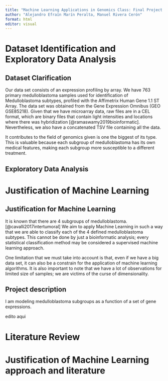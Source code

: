 ```yaml
---
title: "Machine Learning Applications in Genomics Class: Final Project Guide and Questionnaire"
author: "Alejandro Efraín Marín Peralta, Manuel Rivera Cerón"
format: html
editor: visual
---
```


# Dataset Identification and Exploratory Data Analysis

## Dataset Clarification

Our data set consists of an expression profiling by array. We have 763 primary medulloblastoma samples used for identification of Medulloblastoma subtypes, profiled with the Affimetrix Human Gene 1.1 ST Array. The data set was obtained from the Gene Expression Omnibus (GEO GSE85218). Given that we have microarray data, raw files are in a CEL format, which are binary files that contain light intensities and locations where there was hybridization [@ramaswamy2019bioinformatic]. Nevertheless, we also have a concatenated TSV file containing all the data.

It contributes to the field of genomics given is one the biggest of its type. This is valuable because each subgroup of medulloblastoma has its own medical features, making each subgroup more susceptible to a different treatment.

## Exploratory Data Analysis

# Justification of Machine Learning

## Justification for Machine Learning

It is known that there are 4 subgroups of medulloblastoma. [@cavalli2017intertumoral] We aim to apply Machine Learning in such a way that we are able to classify each of the 4 defined medulloblastoma subtypes. This cannot be done by just a bioinformatic analysis; every statistical classification method may be considered a supervised machine learning approach.

One limitation that we must take into account is that, even if we have a big data set, it can also be a constrain for the application of machine learning algorithms. It is also important to note that we have a lot of observations for limited size of samples; we are victims of the curse of dimensionality.

## Project description

I am modeling medulloblastoma subgroups as a function of a set of gene expressions.

edito aqui

# Literature Review

# Justification of Machine Learning approach and literature

